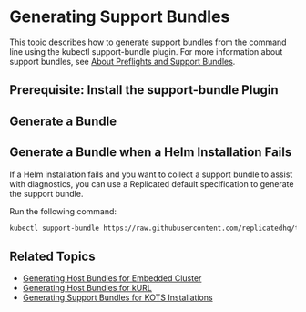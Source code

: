 
# Generating Support Bundles

This topic describes how to generate support bundles from the command line using the kubectl support-bundle plugin. For more information about support bundles, see [About Preflights and Support Bundles](/vendor/preflight-support-bundle-about).

## Prerequisite: Install the support-bundle Plugin

<InstallPlugin/>

## Generate a Bundle

<GenerateBundle/>

## Generate a Bundle when a Helm Installation Fails

If a Helm installation fails and you want to collect a support bundle to assist with diagnostics, you can use a Replicated default specification to generate the support bundle.

Run the following command:

```bash
kubectl support-bundle https://raw.githubusercontent.com/replicatedhq/troubleshoot-specs/main/in-cluster/default.yaml
```

## Related Topics

* [Generating Host Bundles for Embedded Cluster](/vendor/support-bundle-embedded)
* [Generating Host Bundles for kURL](/vendor/support-host-support-bundles)
* [Generating Support Bundles for KOTS Installations](/enterprise/troubleshooting-an-app)
